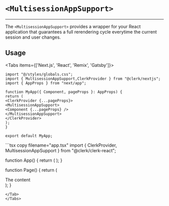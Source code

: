 
# `<MultisessionAppSupport>`

---

The `<MultisessionAppSupport>` provides a wrapper for your React application that guarantees a full rerendering cycle everytime the current session and user changes.

## Usage

<Tabs items={['Next.js', 'React', 'Remix', 'Gatsby']}>
<Tab>
```tsx copy filename="pages/_app.tsx"
import "@/styles/globals.css";
import { MultisessionAppSupport,ClerkProvider } from "@clerk/nextjs";
import { AppProps } from "next/app";

function MyApp({ Component, pageProps }: AppProps) {
return (
<ClerkProvider {...pageProps}>
<MultisessionAppSupport>
<Component {...pageProps} />
</MultisessionAppSupport>
</ClerkProvider>
);
}

export default MyApp;
```
</Tab>
<Tab>
```tsx copy filename="app.tsx"
import { ClerkProvider, MultisessionAppSupport } from "@clerk/clerk-react";

function App() {
return (
<ClerkProvider publishableKey="pk_test_••••••••••••••••••••••••••••••••••">
<MultisessionAppSupport>
<Page />
</MultisessionAppSupport>
</ClerkProvider>
);
}

function Page() {
return (
<div>The content</div>
);
}

```
</Tab>
</Tabs>
```
